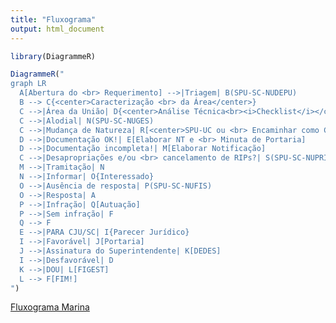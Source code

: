 ```yaml
---
title: "Fluxograma"
output: html_document
---
```


```r
library(DiagrammeR)
```

```r
DiagrammeR("
graph LR
  A[Abertura do <br> Requerimento] -->|Triagem| B(SPU-SC-NUDEPU)
  B --> C{<center>Caracterização <br> da Área</center>}
  C -->|Área da União| D{<center>Análise Técnica<br><i>Checklist</i></center>}
  C -->|Alodial| N(SPU-SC-NUGES)
  C -->|Mudança de Natureza| R[<center>SPU-UC ou <br> Encaminhar como Cessão</center>]
  D -->|Documentação OK!| E[Elaborar NT e <br> Minuta de Portaria]
  D -->|Documentação incompleta!| M[Elaborar Notificação]
  C -->|Desapropriações e/ou <br> cancelamento de RIPs?| S(SPU-SC-NUPRIV)
  M -->|Tramitação| N
  N -->|Informar| O{Interessado}
  O -->|Ausência de resposta| P(SPU-SC-NUFIS)
  O -->|Resposta| A
  P -->|Infração| Q[Autuação]
  P -->|Sem infração| F
  Q --> F
  E -->|PARA CJU/SC| I{Parecer Jurídico}
  I -->|Favorável| J[Portaria]
  J -->|Assinatura do Superintendente| K[DEDES]
  I -->|Desfavorável| D
  K -->|DOU| L[FIGEST]
  L --> F[FIM!]
")
```

[Fluxograma Marina](fluxogramaAutObras.pdf)